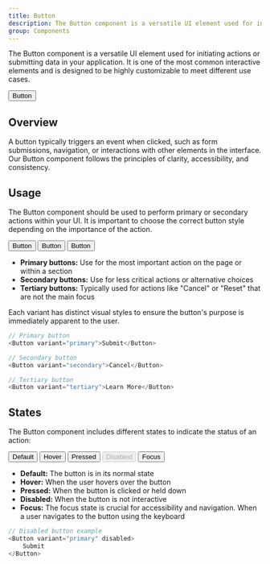 ```yaml
---
title: Button
description: The Button component is a versatile UI element used for initiating actions or submitting data in your application. It is one of the most common interactive elements and is designed to be highly customizable to meet different use cases.
group: Components
---
```



The Button component is a versatile UI element used for initiating actions or submitting data in your application. It is one of the most common interactive elements and is designed to be highly customizable to meet different use cases.

<ComponentExample type="single">
	<Button variant="primary" client:load>
		Button
	</Button>
</ComponentExample>

## Overview

A button typically triggers an event when clicked, such as form submissions, navigation, or interactions with other elements in the interface. Our Button component follows the principles of clarity, accessibility, and consistency.

## Usage

The Button component should be used to perform primary or secondary actions within your UI. It is important to choose the correct button style depending on the importance of the action.

<ComponentExample type="variants">
	<Button variant="primary" client:load>
		Button
	</Button>
	<Button variant="secondary" client:load>
		Button
	</Button>
	<Button variant="tertiary" client:load>
		Button
	</Button>
</ComponentExample>

- **Primary buttons:** Use for the most important action on the page or within a section
- **Secondary buttons:** Use for less critical actions or alternative choices
- **Tertiary buttons:** Typically used for actions like "Cancel" or "Reset" that are not the main focus

Each variant has distinct visual styles to ensure the button's purpose is immediately apparent to the user.

```js
// Primary button
<Button variant="primary">Submit</Button>

// Secondary button
<Button variant="secondary">Cancel</Button>

// Tertiary button
<Button variant="tertiary">Learn More</Button>
```

## States

The Button component includes different states to indicate the status of an action:

<ComponentExample type="states">
	<Button variant="primary" client:load>
		Default
	</Button>
	<Button variant="primary" class="hover" client:load>
		Hover
	</Button>
	<Button variant="primary" class="pressed" client:load>
		Pressed
	</Button>
	<Button variant="primary" disabled client:load>
		Disabled
	</Button>
	<Button variant="primary" class="focus" client:load>
		Focus
	</Button>
</ComponentExample>

- **Default:** The button is in its normal state
- **Hover:** When the user hovers over the button
- **Pressed:** When the button is clicked or held down
- **Disabled:** When the button is not interactive
- **Focus:** The focus state is crucial for accessibility and navigation. When a user navigates to the button using the keyboard

```js
// Disabled button example
<Button variant="primary" disabled>
	Submit
</Button>
```
